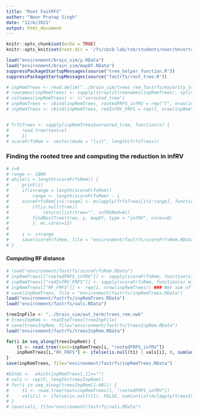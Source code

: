 ```yaml
---
title: "Root FastRFS"
author: "Noor Pratap Singh"
date: "12/6/2021"
output: html_document
---
```


```r
knitr::opts_chunk$set(echo = TRUE)
knitr::opts_knit$set(root.dir = '/fs/cbcb-lab/rob/students/noor/Uncertainity/treeTerminusScripts')
```

```r
load("environment/brain_sim/y.RData")
load("environment/brain_sim/mapDf.RData")
suppressPackageStartupMessages(source("tree_helper_function.R"))
suppressPackageStartupMessages(source("fastrfs/root_tree.R"))
```

```r
# inpRemTrees <- read.delim("../brain_sim/trees_rem_fastrfs/majority_trees.nwk", header = F, sep = "\t", row.names = 1)
# rownames(inpRemTrees) <- sapply(strsplit(rownames(inpRemTrees), split=" ", fixed=T), function(x) x[[2]])
# colnames(inpRemTrees) <- c("unrooted_tree")
# inpRemTrees <- cbind(inpRemTrees, rootedFRFS_infRV = rep("T", nrow(inpRemTrees))) ### Tree given by rooting fastrfs based on infRV
# inpRemTrees <- cbind(inpRemTrees, redInfRV_FRFS = rep(1, nrow(inpRemTrees))) ### Reduction in infRV for a best rooted tree of fastrfs


# frfsTrees <- sapply(inpRemTrees$unrooted_tree, function(x) {
#     read.tree(text=x)
#     })
# scoreFrfsRem <- vector(mode = "list", length(frfsTrees))
```

### Finding the rooted tree and computing the reduction in infRV
```r
# i=0
# range <- 1000
# while(i < length(scoreFrfsRem)) {
#     print(i)
#     if(i+range > length(scoreFrfsRem))
#         range <- length(scoreFrfsRem) - i
#     scoreFrfsRem[i+1:range] <- mclapply(frfsTrees[i+1:range], function(tree) {
#         if(is.null(tree))
#             return(list(tree="", infRVRed=0))
#         findBestTree(tree, y, mapDf, type = "infRV", cores=8)
#         }, mc.cores=12)
#     
#     i <- i+range
#     save(scoreFrfsRem, file = "environment/fastrfs/scoreFrfsRem.RData")
# }
```

#### Computing RF distance
```r
# load("environment/fastrfs/scoreFrfsRem.RData")
# inpRemTrees[["rootedFRFS_infRV"]] <- sapply(scoreFrfsRem, function(x) x[[1]])
# inpRemTrees[["redInfRV_FRFS"]] <- sapply(scoreFrfsRem, function(x) min(x[[2]]))
# inpRemTrees[["RF_FRFS"]] <- rep(1, nrow(inpRemTrees)) ### Net sum of RF between FRFS rooted and input
# save(inpRemTrees, file = "environment/fastrfs/inpRemTrees.RData")
load("environment/fastrfs/inpRemTrees.RData")
load("environment/fastrfs/vals.RData")

treeInpFile <- "../brain_sim/out_term/trees_rem.nwk"
# treesInpRem <- readInpTrees(treeInpFile)
# save(treesInpRem, file="environment/fastrfs/treesInpRem.RData")
load("environment/fastrfs/treesInpRem.RData")

for(i in seq_along(treesInpRem)) {
    t1 <- read.tree(text=inpRemTrees[i, "rootedFRFS_infRV"])
    inpRemTrees[i,"RF_FRFS"] <- ifelse(is.null(t1) | vals[i], 0, sum(unlist(mclapply(treesInpRem[[i]], function(t2) computeRF(t1, t2, rooted = T, norm = F),mc.cores=8))))
}
save(inpRemTrees, file="environment/fastrfs/inpRemTrees.RData")
```

```r
#bInds <-  which(inpRemTrees[,1]=="")
# vals <- rep(F, length(treesInpRem))
# for(i in seq_along(treesInpRem[1:40])) {
#     t1 <- read.tree(text=inpRemTrees[i, "rootedFRFS_infRV"])
#     vals[i] <- ifelse(is.null(t1), FALSE, sum(unlist(mclapply(treesInpRem[[i]], function(t2) sum(!(t2$tip %in% t1$tip)) > 0, mc.cores=8))) > 0)
# }
# save(vals, file="environment/fastrfs/vals.RData")
```
